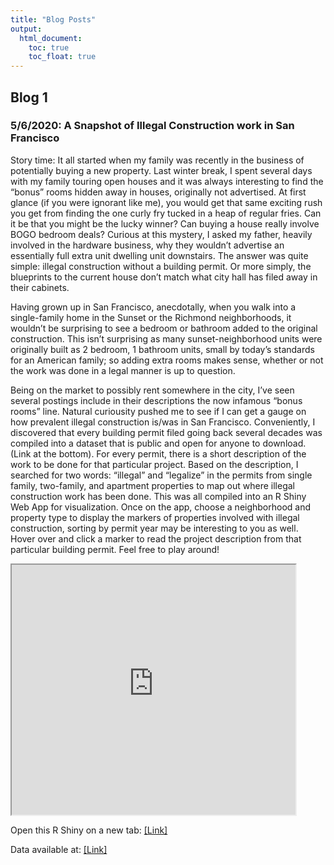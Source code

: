 ```yaml
---
title: "Blog Posts"
output:
  html_document: 
    toc: true
    toc_float: true
---
```


## Blog 1
### 5/6/2020: A Snapshot of Illegal Construction work in San Francisco
Story time: It all started when my family was recently in the business of potentially buying a new property. Last winter break, I spent several days with my family touring open houses and it was always interesting to find the "bonus" rooms hidden away in houses, originally not advertised. At first glance (if you were ignorant like me), you would get that same exciting rush you get from finding the one curly fry tucked in a heap of regular fries. Can it be that you might be the lucky winner? Can buying a house really involve BOGO bedroom deals? Curious at this mystery, I asked my father, heavily involved in the hardware business, why they wouldn't advertise an essentially full extra unit dwelling unit downstairs. The answer was quite simple: illegal construction without a building permit. Or more simply, the blueprints to the current house don't match what city hall has filed away in their cabinets.

Having grown up in San Francisco, anecdotally, when you walk into a single-family home in the Sunset or the Richmond neighborhoods, it wouldn't be surprising to see a bedroom or bathroom added to the original construction. This isn't surprising as many sunset-neighborhood units were originally built as 2 bedroom, 1 bathroom units, small by today's standards for an American family; so adding extra rooms makes sense, whether or not the work was done in a legal manner is up to question. 

Being on the market to possibly rent somewhere in the city, I've seen several postings include in their descriptions the now infamous "bonus rooms" line. Natural curiousity pushed me to see if I can get a gauge on how prevalent illegal construction is/was in San Francisco. Conveniently, I discovered that every building permit filed going back several decades was compiled into a dataset that is public and open for anyone to download. (Link at the bottom). For every permit, there is a short description of the work to be done for that particular project. Based on the description, I searched for two words: "illegal" and "legalize" in the permits from single family, two-family, and apartment properties to map out where illegal construction work has been done. This was all compiled into an R Shiny Web App for visualization. Once on the app, choose a neighborhood and property type to display the markers of properties involved with illegal construction, sorting by permit year may be interesting to you as well. Hover over and click a marker to read the project description from that particular building permit. Feel free to play around!

<iframe src="https://zeloszhu.shinyapps.io/sf_permits_illegalhomes/" width="90%" height="400px"></iframe>

Open this R Shiny on a new tab: [[Link]](https://zeloszhu.shinyapps.io/sf_permits_illegalhomes/)

Data available at: [[Link]](https://data.sfgov.org/Housing-and-Buildings/Building-Permits/i98e-djp9)